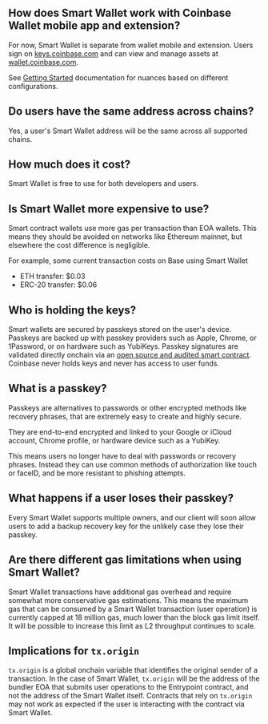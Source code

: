 ## How does Smart Wallet work with Coinbase Wallet mobile app and extension? 
For now, Smart Wallet is separate from wallet mobile and extension. Users sign on [keys.coinbase.com](https://keys.coinbase.com/)
and can view and manage assets at [wallet.coinbase.com](https://wallet.coinbase.com/). 

See [Getting Started](/identity/smart-wallet/sdk/getting-started.mdx) documentation for nuances based on different configurations.

## Do users have the same address across chains? 
Yes, a user's Smart Wallet address will be the same across all supported chains. 

## How much does it cost?
Smart Wallet is free to use for both developers and users. 

## Is Smart Wallet more expensive to use? 
Smart contract wallets use more gas per transaction than EOA wallets. This means they should be avoided on networks like Ethereum mainnet, 
but elsewhere the cost difference is negligible. 

For example, some current transaction costs on Base using Smart Wallet
- ETH transfer: $0.03
- ERC-20 transfer: $0.06

## Who is holding the keys?
Smart wallets are secured by passkeys stored on the user's device. 
Passkeys are backed up with passkey providers such as Apple, Chrome, or 1Password, 
or on hardware such as YubiKeys. 
Passkey signatures are validated directly onchain via an [open source and audited smart contract](https://github.com/base-org/webauthn-sol). 
Coinbase never holds keys and never has access to user funds.

## What is a passkey? 
Passkeys are alternatives to passwords or other encrypted methods like recovery phrases, that are extremely easy to create and highly secure.

They are end-to-end encrypted and linked to your Google or iCloud account, Chrome profile, or hardware device such as a YubiKey.

This means users no longer have to deal with passwords or recovery phrases. Instead they can use common methods of authorization like touch or faceID, and be more resistant to phishing attempts.

## What happens if a user loses their passkey? 

Every Smart Wallet supports multiple owners, and our client will soon allow users to add a backup recovery key for the unlikely case they lose their passkey.

## Are there different gas limitations when using Smart Wallet?

Smart Wallet transactions have additional gas overhead and require somewhat more conservative gas estimations. This means the maximum gas that can be consumed by a 
Smart Wallet transaction (user operation) is currently capped at 18 million gas, much lower than the block gas limit itself. It will be possible to increase this 
limit as L2 throughput continues to scale.

## Implications for `tx.origin`

`tx.origin` is a global onchain variable that identifies the original sender of a transaction. In the case of Smart Wallet, `tx.origin` will be the address of the bundler EOA that
submits user operations to the Entrypoint contract, and not the address of the Smart Wallet itself. Contracts that rely on `tx.origin` may not work as expected if the user is
interacting with the contract via Smart Wallet.
